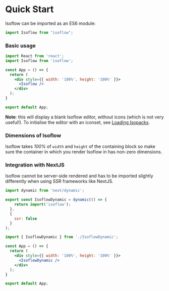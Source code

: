 # Quick Start

Isoflow can be imported as an ES6 module:

```jsx
import Isoflow from "isoflow";
```

### Basic usage

```jsx showLineNumbers
import React from 'react';
import Isoflow from 'isoflow';

const App = () => {
  return (
    <div style={{ width: '100%', height: '100%' }}>
      <Isoflow />
    </div>
  );
}

export default App;
```

**Note**: this will display a blank Isoflow editor, without icons (which is not very useful!).  To initialise the editor with an iconset, see [Loading Isopacks](/docs/isopacks).

### Dimensions of Isoflow

Isoflow takes _100%_ of `width` and `height` of the containing block so make sure the container in which you render Isoflow in has non-zero dimensions.

### Integration with NextJS

Isoflow cannot be server-side rendered and has to be imported slightly differently when using SSR frameworks like NextJS.

```jsx showLineNumbers filename="IsoflowDynamic.jsx"
import dynamic from 'next/dynamic';

export const IsoflowDynamic = dynamic(() => {
    return import('isoflow');
  },
  {
    ssr: false
  }
);
```

```jsx showLineNumbers filename="App.jsx"
import { IsoflowDynamic } from './IsoflowDynamic';

const App = () => {
  return (
    <div style={{ width: '100%', height: '100%' }}>
      <IsoflowDynamic />
    </div>
  );
}

export default App;
```